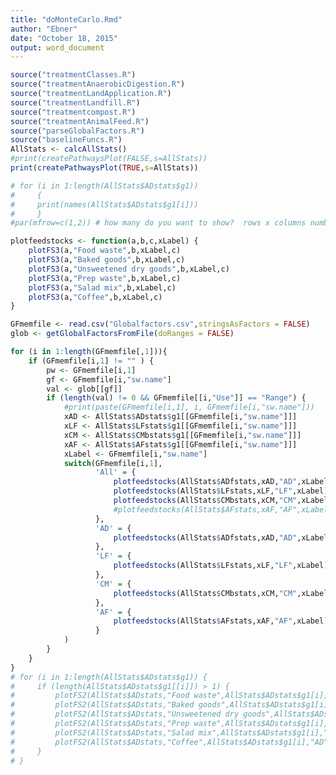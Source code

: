 ```yaml
---
title: "doMonteCarlo.Rmd"
author: "Ebner"
date: "October 18, 2015"
output: word_document
---
```


```r
source("treatmentClasses.R") 
source("treatmentAnaerobicDigestion.R") 
source("treatmentLandApplication.R") 
source("treatmentLandfill.R")
source("treatmentcompost.R")
source("treatmentAnimalFeed.R")
source("parseGlobalFactors.R")
source("baselineFuncs.R")
AllStats <- calcAllStats()
#print(createPathwaysPlot(FALSE,s=AllStats))
print(createPathwaysPlot(TRUE,s=AllStats))

# for (i in 1:length(AllStats$ADstats$g1)) 
#     {
#     print(names(AllStats$ADstats$g1[i]))
#     }
#par(mfrow=c(1,2)) # how many do you want to show?  rows x columns number of graphs

plotfeedstocks <- function(a,b,c,xLabel) {
    plotFS3(a,"Food waste",b,xLabel,c)
    plotFS3(a,"Baked goods",b,xLabel,c)
    plotFS3(a,"Unsweetened dry goods",b,xLabel,c)
    plotFS3(a,"Prep waste",b,xLabel,c)
    plotFS3(a,"Salad mix",b,xLabel,c)
    plotFS3(a,"Coffee",b,xLabel,c)
}

GFmemfile <- read.csv("Globalfactors.csv",stringsAsFactors = FALSE)
glob <- getGlobalFactorsFromFile(doRanges = FALSE)

for (i in 1:length(GFmemfile[,1])){
    if (GFmemfile[i,1] != "" ) {
        pw <- GFmemfile[i,1]
        gf <- GFmemfile[i,"sw.name"]
        val <- glob[[gf]]
        if (length(val) != 0 && GFmemfile[[i,"Use"]] == "Range") { 
            #print(paste(GFmemfile[i,1], i, GFmemfile[i,"sw.name"]))
            xAD <- AllStats$ADstats$g1[[GFmemfile[i,"sw.name"]]]
            xLF <- AllStats$LFstats$g1[[GFmemfile[i,"sw.name"]]]
            xCM <- AllStats$CMbstats$g1[[GFmemfile[i,"sw.name"]]]
            xAF <- AllStats$AFstats$g1[[GFmemfile[i,"sw.name"]]]
            xLabel <- GFmemfile[i,"sw.name"]
            switch(GFmemfile[i,1],
                   'All' = {
                       plotfeedstocks(AllStats$ADfstats,xAD,"AD",xLabel)
                       plotfeedstocks(AllStats$LFstats,xLF,"LF",xLabel)
                       plotfeedstocks(AllStats$CMbstats,xCM,"CM",xLabel)
                       #plotfeedstocks(AllStats$AFstats,xAF,"AF",xLabel)
                   },
                   'AD' = {
                       plotfeedstocks(AllStats$ADfstats,xAD,"AD",xLabel)
                   },
                   'LF' = {
                       plotfeedstocks(AllStats$LFstats,xLF,"LF",xLabel)
                   },
                   'CM' = {
                       plotfeedstocks(AllStats$CMbstats,xCM,"CM",xLabel)
                   },
                   'AF' = {
                       plotfeedstocks(AllStats$AFstats,xAF,"AF",xLabel)
                   }
            )
        }
    }
}
# for (i in 1:length(AllStats$ADstats$g1)) {
#     if (length(AllStats$ADstats$g1[[i]]) > 1) {
#         plotFS2(AllStats$ADstats,"Food waste",AllStats$ADstats$g1[i],"AD")
#         plotFS2(AllStats$ADstats,"Baked goods",AllStats$ADstats$g1[i],"AD")
#         plotFS2(AllStats$ADstats,"Unsweetened dry goods",AllStats$ADstats$g1[i],"AD")
#         plotFS2(AllStats$ADstats,"Prep waste",AllStats$ADstats$g1[i],"AD")
#         plotFS2(AllStats$ADstats,"Salad mix",AllStats$ADstats$g1[i],"AD")
#         plotFS2(AllStats$ADstats,"Coffee",AllStats$ADstats$g1[i],"AD") 
#     }
# }

```

